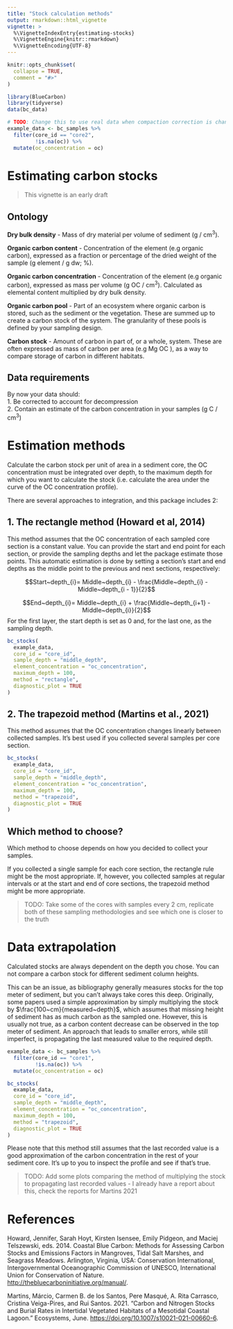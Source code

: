 ```yaml
---
title: "Stock calculation methods"
output: rmarkdown::html_vignette
vignette: >
  %\VignetteIndexEntry{estimating-stocks}
  %\VignetteEngine{knitr::rmarkdown}
  %\VignetteEncoding{UTF-8}
---
```


```r
knitr::opts_chunk$set(
  collapse = TRUE,
  comment = "#>"
)
```

```r
library(BlueCarbon)
library(tidyverse)
data(bc_data)

# TODO: Change this to use real data when compaction correction is changed
example_data <- bc_samples %>%
  filter(core_id == "core2",
         !is.na(oc)) %>%
  mutate(oc_concentration = oc)
```

# Estimating carbon stocks

> This vignette is an early draft

## Ontology

**Dry bulk density** - Mass of dry material per volume of sediment (g / cm^3^).

**Organic carbon content** - Concentration of the element (e.g organic carbon), expressed as a fraction or percentage of the dried weight of the sample (g element / g dw; %).

**Organic carbon concentration** - Concentration of the element (e.g organic carbon), expressed as mass per volume (g OC / cm^3^). Calculated as elemental content multiplied by dry bulk density.

**Organic carbon pool** - Part of an ecosystem where organic carbon is stored, such as the sediment or the vegetation. These are summed up to create a carbon stock of the system. The granularity of these pools is defined by your sampling design.

**Carbon stock** - Amount of carbon in part of, or a whole, system. These are often expressed as mass of carbon per area (e.g Mg OC ), as a way to compare storage of carbon in different habitats.

## Data requirements

By now your data should:\
1. Be corrected to account for decompression\
2. Contain an estimate of the carbon concentration in your samples (g C / cm^3^)

# Estimation methods

Calculate the carbon stock per unit of area in a sediment core, the OC concentration must be integrated over depth, to the maximum depth for which you want to calculate the stock (i.e. calculate the area under the curve of the OC concentration profile).

There are several approaches to integration, and this package includes 2:

## 1. The rectangle method (Howard et al, 2014)

This method assumes that the OC concentration of each sampled core section is a constant value. You can provide the start and end point for each section, or provide the sampling depths and let the package estimate those points. This automatic estimation is done by setting a section's start and end depths as the middle point to the previous and next sections, respectively:

$$Start~depth_{i}= Middle~depth_{i} - \frac{Middle~depth_{i} - Middle~depth_{i - 1}}{2}$$

$$End~depth_{i}= Middle~depth_{i} + \frac{Middle~depth_{i+1} - Middle~depth_{i}}{2}$$ For the first layer, the start depth is set as 0 and, for the last one, as the sampling depth.

```r
bc_stocks(
  example_data,
  core_id = "core_id",
  sample_depth = "middle_depth",
  element_concentration = "oc_concentration",
  maximum_depth = 100,
  method = "rectangle",
  diagnostic_plot = TRUE
)
```

## 2. The trapezoid method (Martins et al., 2021)

This method assumes that the OC concentration changes linearly between collected samples. It's best used if you collected several samples per core section.

```r
bc_stocks(
  example_data,
  core_id = "core_id",
  sample_depth = "middle_depth",
  element_concentration = "oc_concentration",
  maximum_depth = 100,
  method = "trapezoid",
  diagnostic_plot = TRUE
)
```

## Which method to choose?

Which method to choose depends on how you decided to collect your samples.

If you collected a single sample for each core section, the rectangle rule might be the most appropriate. If, however, you collected samples at regular intervals or at the start and end of core sections, the trapezoid method might be more appropriate.

> TODO: Take some of the cores with samples every 2 cm, replicate both of these sampling methodologies and see which one is closer to the truth

# Data extrapolation

Calculated stocks are always dependent on the depth you chose. You can not compare a carbon stock for different sediment column heights.

This can be an issue, as bibliography generally measures stocks for the top meter of sediment, but you can't always take cores this deep. Originally, some papers used a simple approximation by simply multiplying the stock by $\frac{100~cm}{measured~depth}$, which assumes that missing height of sediment has as much carbon as the sampled one. However, this is usually not true, as a carbon content decrease can be observed in the top meter of sediment. An approach that leads to smaller errors, while still imperfect, is propagating the last measured value to the required depth.

```r
example_data <- bc_samples %>%
  filter(core_id == "core1",
         !is.na(oc)) %>%
  mutate(oc_concentration = oc)

bc_stocks(
  example_data,
  core_id = "core_id",
  sample_depth = "middle_depth",
  element_concentration = "oc_concentration",
  maximum_depth = 100,
  method = "trapezoid",
  diagnostic_plot = TRUE
)

```

Please note that this method still assumes that the last recorded value is a good approximation of the carbon concentration in the rest of your sediment core. It's up to you to inspect the profile and see if that's true.

> TODO: Add some plots comparing the method of multiplying the stock to propagating last recorded values - I already have a report about this, check the reports for Martins 2021

# References

Howard, Jennifer, Sarah Hoyt, Kirsten Isensee, Emily Pidgeon, and Maciej Telszewski, eds. 2014. Coastal Blue Carbon: Methods for Assessing Carbon Stocks and Emissions Factors in Mangroves, Tidal Salt Marshes, and Seagrass Meadows. Arlington, Virginia, USA: Conservation International, Intergovernmental Oceanographic Commission of UNESCO, International Union for Conservation of Nature. <http://thebluecarboninitiative.org/manual/>.

Martins, Márcio, Carmen B. de los Santos, Pere Masqué, A. Rita Carrasco, Cristina Veiga-Pires, and Rui Santos. 2021. "Carbon and Nitrogen Stocks and Burial Rates in Intertidal Vegetated Habitats of a Mesotidal Coastal Lagoon." Ecosystems, June. <https://doi.org/10.1007/s10021-021-00660-6>.
